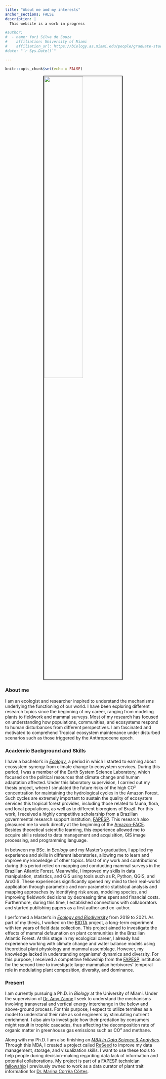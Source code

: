 ```yaml
---
title: "About me and my interests"
anchor_sections: FALSE
description: |
  This website is a work in progress

#author:
#  - name: Yuri Silva de Souza
#    affiliation: University of Miami
#    affiliation_url: https://biology.as.miami.edu/people/graduate-students/index.html
#date: "`r Sys.Date()`"

---
```


```r
knitr::opts_chunk$set(echo = FALSE)
```


<img src="data/images/fieldword.jpg" style="display:block; border:2px solid black; margin: 0 auto; width: 50%">


### About me

I am an ecologist and researcher inspired to understand the mechanisms underlying the functioning of our world. I have been exploring different research topics since the beginning of my career, ranging from modeling plants to fieldwork and mammal surveys. Most of my research has focused on understanding how populations, communities, and ecosystems respond to human disturbances from different perspectives. I am fascinated and motivated to comprehend Tropical ecosystem maintenance under disturbed scenarios such as those triggered by the Anthropocene epoch.


### Academic Background and Skills

I have a bachelor's in [*Ecology*](https://repositorio.unesp.br/handle/11449/155815), a period in which I started to earning about ecosystem synergy from climate change to ecosystem services. During this period, I was a member of the Earth System Science Laboratory, which focused on the political resources that climate change and human adaptation affected. Under this laboratory supervision, I carried out my thesis project, where I simulated the future risks of the high CO² concentration for maintaining the hydrological cycles in the Amazon Forest. Such cycles are extremely important to sustain the quality of ecosystem services this tropical forest provides, including those related to fauna, flora, and local populations, as well as to different bioregions of Brazil. For this work, I received a highly competitive scholarship from a Brazilian governmental research support institution, [FAPESP]( https://bv.fapesp.br/en/bolsas/162201/an-analysis-modeling-of-the-hydrological-cycle-and-impacts-of-increased-atmospheric-co2-concentratio/). This research also pleasured me to work directly at the beginning of the [Amazon-FACE](https://amazonface.inpa.gov.br/). Besides theoretical scientific learning, this experience allowed me to acquire skills related to data management and acquisition, GIS image processing, and programming language.

In between my BSc. in *Ecology* and my Master's graduation, I applied my experience and skills in different laboratories, allowing me to learn and improve my knowledge of other topics. Most of my work and contributions during this period relied on mapping and conducting mammal surveys in the Brazilian Atlantic Forest. Meanwhile, I improved my skills in data manipulation, statistics, and GIS using tools such as R, Python, QGIS, and ArcGIS. These experiences significantly opened my mind to their real-world application through parametric and non-parametric statistical analysis and mapping approaches by identifying risk areas, modeling species, and improving fieldwork decisions by decreasing time spent and financial costs. Furthermore, during this time, I established connections with collaborators and started publishing papers as a first author and co-author.

I performed a Master's in [*Ecology and Biodiversity*](https://repositorio.unesp.br/bitstream/handle/11449/204150/souza_ys_me_rcla.pdf?sequence=3&isAllowed=y) from 2019 to 2021. As part of my thesis, I worked on the [BIOTA]( https://souzayuri.shinyapps.io/biota/) project, a long-term experiment with ten years of field data collection. This project aimed to investigate the effects of mammal defaunation on plant communities in the Brazilian Atlantic Forest. At this stage in my ecological career, I already had experience working with climate change and water balance models using theoretical plant physiology and mammal assemblage. However, my knowledge lacked in understanding organisms' dynamics and diversity. For this purpose, I received a competitive fellowship from the [FAPESP](https://bv.fapesp.br/en/bolsas/186517/influence-of-defaunation-on-the-dynamics-of-tropical-plant-life-forms/) institution for the second time to investigate large mammalian herbivores' temporal role in modulating plant composition, diversity, and dominance.

### Present

I am currently pursuing a Ph.D. in *Biology* at the University of Miami. Under the supervision of [Dr. Amy Zanne](https://amyzanne.org/) I seek to understand the mechanisms involving transversal and vertical energy interchange in the below and above-ground process. For this purpose, I expect to utilize termites as a model to understand their role as soil engineers by stimulating nutrient enrichment. I also aim to investigate how their predation by consumers might result in trophic cascades, thus affecting the decomposition rate of organic matter in greenhouse gas emissions such as CO² and methane.  


Along with my Ph.D. I am also finishing an [*MBA in Data Science & Analytics*](https://moveurl.me/yUJbAe). Through this MBA, I created a project called [ReSeed](https://souzayuri.github.io/posts/2022-09-14-building-my-3rd-shinyapp/) to improve my data management, storage, and visualization skills. I want to use these tools to help people during decision-making regarding data lack of information and potential collaborations. My project is part of a [FAPESP technician fellowship](https://bv.fapesp.br/en/bolsas/197712/curatorship-processing-and-synthesis-of-seed-dispersal-traits-of-plants-and-animals-from-literature-/) I previously owned to work as a data curator of plant trait information for [Dr. Marina Corrêa Côrtes](https://marinaccortes.wixsite.com/marina). 